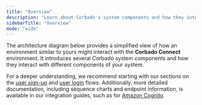 ```yaml
---
title: "Overview"
description: "Learn about Corbado's system components and how they interact with your application."
sidebarTitle: "Overview"
mode: "wide"
---
```



The architecture diagram below provides a simplified view of how an environment similar to yours might interact with the **Corbado Connect** environment. It introduces several Corbado system components and how they interact with different components of your system.

For a deeper understanding, we recommend starting with our sections on the [user sign-up](/corbado-connect/flows/user-sign-up) and [user login](/corbado-connect/flows/user-login) flows. Additionally, more detailed documentation, including sequence charts and endpoint information, is available in our integration guides, such as for [Amazon Cognito](/corbado-connect/integration/cognito).

<ArchitectureDiagram />